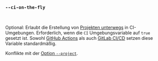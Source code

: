 ### `--ci-on-the-fly`

<br />

Optional: Erlaubt die Erstellung von [Projekten unterwegs][on the fly projects] in CI-Umgebungen.
Erforderlich, wenn die `CI` Umgebungsvariable auf `true` gesetzt ist.
Sowohl [GitHub Actions][github actions] als auch [GitLab CI/CD][gitlab ci] setzen diese Variable standardmäßig.

Konflikte mit der [Option `--project`][project option].

[project option]: #--project-project

[on the fly projects]: /de/docs/how-to/claim/#on-the-fly-projects

[github actions]: https://docs.github.com/de/actions/reference/workflows-and-actions/variables#default-environment-variables
[gitlab ci]: https://docs.gitlab.com/ci/variables/predefined_variables/#predefined-variables

